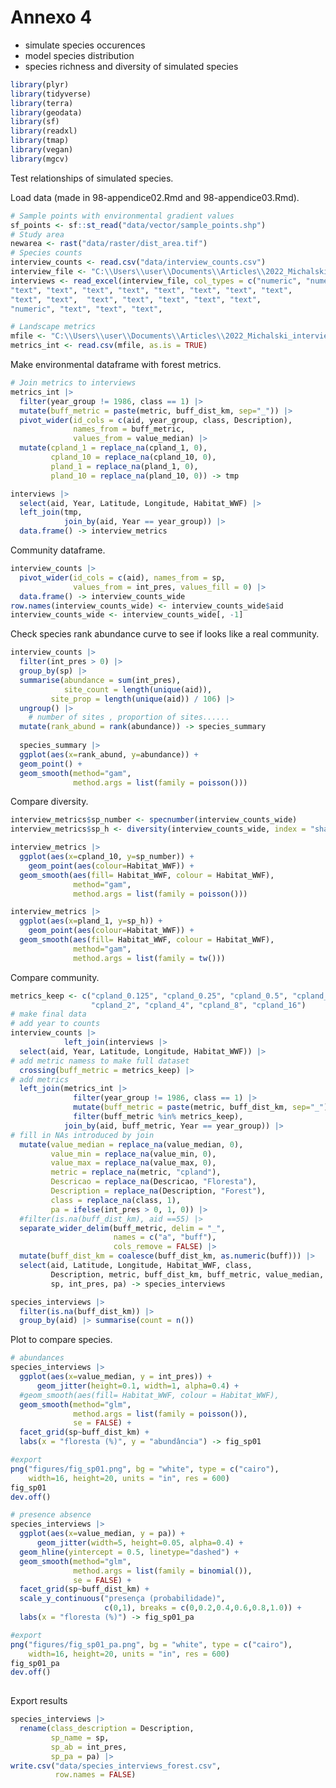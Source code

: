 
# Annexo 4

-   simulate species occurences
-   model species distribution
-   species richness and diversity of simulated species

```r
library(plyr)
library(tidyverse)
library(terra)
library(geodata)
library(sf)
library(readxl)
library(tmap)
library(vegan)
library(mgcv)
```

Test relationships of simulated species.

Load data (made in 98-appendice02.Rmd and 98-appendice03.Rmd).
```r
# Sample points with environmental gradient values
sf_points <- sf::st_read("data/vector/sample_points.shp")
# Study area
newarea <- rast("data/raster/dist_area.tif")
# Species counts
interview_counts <- read.csv("data/interview_counts.csv")
interview_file <- "C:\\Users\\user\\Documents\\Articles\\2022_Michalski_interview\\analysis\\Interviews_2011_2015_alldata_106interviewsdn.xlsx"
interviews <- read_excel(interview_file, col_types = c("numeric", "numeric", "text", "numeric", "text", "numeric", "numeric",             "numeric", "numeric", "text", "numeric",                             "date", "numeric", "numeric", "text",                                "text", "text", "text", "text", "text",                                "text", "text", "numeric", "numeric",                                "text", "text", "numeric", "text",                                "numeric", "text", "text", "text",                                  "text", "text", "text", "text", "text",                              "numeric", "text", "text", "text",                                    "text", "text", "text", "numeric",                                   "text", "text", "text", "text", "text",                               "numeric", "text", "text", "text", 
"text", "text", "text", "text", "text", "text", "text", "text", 
"text", "text",  "text", "text", "text", "text", "text",  
"numeric", "text", "text", "text",                                     "text", "text", "text", "text", "text",                                  "text", "text", "text", "text", "text",                                 "text", "text", "text", "text", "text",                                "text", "numeric", "text", "text",                                    "text", "text", "text", "text"))

# Landscape metrics
mfile <- "C:\\Users\\user\\Documents\\Articles\\2022_Michalski_interview\\analysis\\metric_medians_new.csv"
metrics_int <- read.csv(mfile, as.is = TRUE)
```

Make environmental dataframe with forest metrics.
```r
# Join metrics to interviews
metrics_int |> 
  filter(year_group != 1986, class == 1) |> 
  mutate(buff_metric = paste(metric, buff_dist_km, sep="_")) |>
  pivot_wider(id_cols = c(aid, year_group, class, Description), 
              names_from = buff_metric, 
              values_from = value_median) |> 
  mutate(cpland_1 = replace_na(cpland_1, 0), 
         cpland_10 = replace_na(cpland_10, 0), 
         pland_1 = replace_na(pland_1, 0), 
         pland_10 = replace_na(pland_10, 0)) -> tmp

interviews |> 
  select(aid, Year, Latitude, Longitude, Habitat_WWF) |> 
  left_join(tmp, 
            join_by(aid, Year == year_group)) |> 
  data.frame() -> interview_metrics
```

Community dataframe.
```r
interview_counts |> 
  pivot_wider(id_cols = c(aid), names_from = sp, 
              values_from = int_pres, values_fill = 0) |> 
  data.frame() -> interview_counts_wide
row.names(interview_counts_wide) <- interview_counts_wide$aid
interview_counts_wide <- interview_counts_wide[, -1]
```

Check species rank abundance curve to see if looks like a real community.
```r
interview_counts |> 
  filter(int_pres > 0) |>
  group_by(sp) |> 
  summarise(abundance = sum(int_pres), 
            site_count = length(unique(aid)), 
         site_prop = length(unique(aid)) / 106) |> 
  ungroup() |> 
    # number of sites , proportion of sites......
  mutate(rank_abund = rank(abundance)) -> species_summary
  
  species_summary |>
  ggplot(aes(x=rank_abund, y=abundance)) + 
  geom_point() + 
  geom_smooth(method="gam", 
              method.args = list(family = poisson()))
```

Compare diversity.
```r
interview_metrics$sp_number <- specnumber(interview_counts_wide)
interview_metrics$sp_h <- diversity(interview_counts_wide, index = "shannon")

interview_metrics |> 
  ggplot(aes(x=cpland_10, y=sp_number)) + 
    geom_point(aes(colour=Habitat_WWF)) + 
  geom_smooth(aes(fill= Habitat_WWF, colour = Habitat_WWF), 
              method="gam", 
              method.args = list(family = poisson()))

interview_metrics |> 
  ggplot(aes(x=pland_1, y=sp_h)) + 
    geom_point(aes(colour=Habitat_WWF)) + 
  geom_smooth(aes(fill= Habitat_WWF, colour = Habitat_WWF), 
              method="gam", 
              method.args = list(family = tw()))
```

Compare community.

```r
metrics_keep <- c("cpland_0.125", "cpland_0.25", "cpland_0.5", "cpland_1",
                  "cpland_2", "cpland_4", "cpland_8", "cpland_16")
# make final data
# add year to counts
interview_counts |> 
            left_join(interviews |> 
  select(aid, Year, Latitude, Longitude, Habitat_WWF)) |> 
# add metric namess to make full dataset
  crossing(buff_metric = metrics_keep) |>
# add metrics
  left_join(metrics_int |> 
              filter(year_group != 1986, class == 1) |> 
              mutate(buff_metric = paste(metric, buff_dist_km, sep="_")) |>
              filter(buff_metric %in% metrics_keep), 
            join_by(aid, buff_metric, Year == year_group)) |> 
# fill in NAs introduced by join
  mutate(value_median = replace_na(value_median, 0), 
         value_min = replace_na(value_min, 0), 
         value_max = replace_na(value_max, 0),
         metric = replace_na(metric, "cpland"), 
         Descricao = replace_na(Descricao, "Floresta"),
         Description = replace_na(Description, "Forest"), 
         class = replace_na(class, 1),
         pa = ifelse(int_pres > 0, 1, 0)) |> 
  #filter(is.na(buff_dist_km), aid ==55) |> 
  separate_wider_delim(buff_metric, delim = "_", 
                       names = c("a", "buff"),
                       cols_remove = FALSE) |> 
  mutate(buff_dist_km = coalesce(buff_dist_km, as.numeric(buff))) |>  
  select(aid, Latitude, Longitude, Habitat_WWF, class,
         Description, metric, buff_dist_km, buff_metric, value_median,  
         sp, int_pres, pa) -> species_interviews

species_interviews |> 
  filter(is.na(buff_dist_km)) |> 
  group_by(aid) |> summarise(count = n())

```


Plot to compare species.
```r
# abundances
species_interviews |> 
  ggplot(aes(x=value_median, y = int_pres)) + 
      geom_jitter(height=0.1, width=1, alpha=0.4) + 
  #geom_smooth(aes(fill= Habitat_WWF, colour = Habitat_WWF), 
  geom_smooth(method="glm", 
              method.args = list(family = poisson()), 
              se = FALSE) + 
  facet_grid(sp~buff_dist_km) + 
  labs(x = "floresta (%)", y = "abundância") -> fig_sp01

#export
png("figures/fig_sp01.png", bg = "white", type = c("cairo"), 
    width=16, height=20, units = "in", res = 600)
fig_sp01
dev.off()

# presence absence
species_interviews |>  
  ggplot(aes(x=value_median, y = pa)) + 
      geom_jitter(width=5, height=0.05, alpha=0.4) + 
  geom_hline(yintercept = 0.5, linetype="dashed") +
  geom_smooth(method="glm", 
              method.args = list(family = binomial()), 
              se = FALSE) + 
  facet_grid(sp~buff_dist_km) + 
  scale_y_continuous("presença (probabilidade)", 
                     c(0,1), breaks = c(0,0.2,0.4,0.6,0.8,1.0)) +
  labs(x = "floresta (%)") -> fig_sp01_pa

#export
png("figures/fig_sp01_pa.png", bg = "white", type = c("cairo"), 
    width=16, height=20, units = "in", res = 600)
fig_sp01_pa
dev.off()
  
```


Export results
```r
species_interviews |> 
  rename(class_description = Description, 
         sp_name = sp, 
         sp_ab = int_pres, 
         sp_pa = pa) |>
write.csv("data/species_interviews_forest.csv", 
          row.names = FALSE)
```


